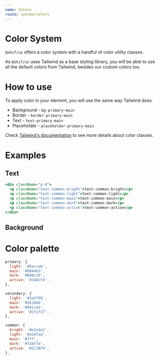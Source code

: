 ```yaml
---
name: Colors
route: system/colors
---
```



# Color System

`@ohif/ui` offers a color system with a handful of color utility classes.

As `@ohif/ui` uses Tailwind as a base styling library, you will be able to use
all the default colors from Tailwind, besides our custom colors too.

# How to use

To apply color in your element, you will use the same way Tailwind does.

- Background - `bg-primary-main`
- Border - `border-primary-main`
- Text - `text-primary-main`
- Placeholder - `placeholder-primary-main`

Check [Tailwind's documentation](https://tailwindcss.com/docs) to see more
details about color classes.

# Examples

## Text

```jsx live
<div className="p-8">
  <p className="text-common-bright">text-common-bright</p>
  <p className="text-common-light">text-common-light</p>
  <p className="text-common-main">text-common-main</p>
  <p className="text-common-dark">text-common-dark</p>
  <p className="text-common-active">text-common-active</p>
</div>
```

## Background

<div className="flex">
  <div className="mr-8">
    <BackgroundColor color="primary-light" />
    <BackgroundColor color="primary-main" />
    <BackgroundColor color="primary-dark" />
    <BackgroundColor color="primary-active" />
  </div>
  <div>
    <BackgroundColor color="secondary-light" />
    <BackgroundColor color="secondary-main" />
    <BackgroundColor color="secondary-dark" />
    <BackgroundColor color="secondary-active" />
  </div>
</div>

# Color palette

```javascript
primary: {
  light: '#5acce6',
  main: '#0944b3',
  dark: '#090c29',
  active: '#348cfd',
},

secondary: {
  light: '#3a3f99',
  main: '#2b166b',
  dark: '#041c4a',
  active: '#1f1f27',
},

common: {
  bright: '#e1e1e1',
  light: '#a19fad',
  main: '#fff',
  dark: '#726f7e',
  active: '#2c3074',
},
```
